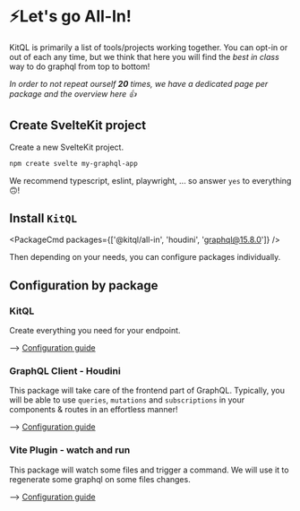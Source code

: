 
# ⚡Let's go All-In!

KitQL is primarily a list of tools/projects working together. You can opt-in or out of each any time,
but we think that here you will find the _best in class_ way to do graphql from top to bottom!

_In order to not repeat ourself **20** times, we have a dedicated page per package and the overview here 👍_

## Create SvelteKit project

Create a new SvelteKit project.

```sh
npm create svelte my-graphql-app
```

We recommend typescript, eslint, playwright, ... so answer `yes` to everything 🙃!

## Install `KitQL`

<PackageCmd packages={['@kitql/all-in', 'houdini', 'graphql@15.8.0']} />

Then depending on your needs, you can configure packages individually.

## Configuration by package

### KitQL

Create everything you need for your endpoint.

--> [Configuration guide](/docs/setup/02_server)

### GraphQL Client - Houdini

This package will take care of the frontend part of GraphQL. Typically, you will be able to
use `queries`, `mutations` and `subscriptions` in your components & routes in an effortless manner!

--> [Configuration guide](/docs/setup/01_houdini)

### Vite Plugin - watch and run

This package will watch some files and trigger a command. We will use it to regenerate some graphql on some files changes.

--> [Configuration guide](/docs/setup/03_vite-plugin-watch-and-run)
